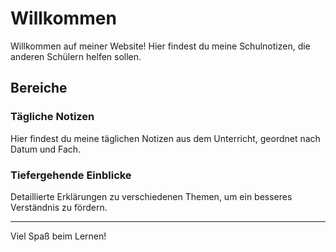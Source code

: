 # Willkommen

Willkommen auf meiner Website! Hier findest du meine Schulnotizen, die anderen Schülern helfen sollen.

## Bereiche

### Tägliche Notizen

Hier findest du meine täglichen Notizen aus dem Unterricht, geordnet nach Datum und Fach.

### Tiefergehende Einblicke

Detaillierte Erklärungen zu verschiedenen Themen, um ein besseres Verständnis zu fördern.

---

Viel Spaß beim Lernen!
